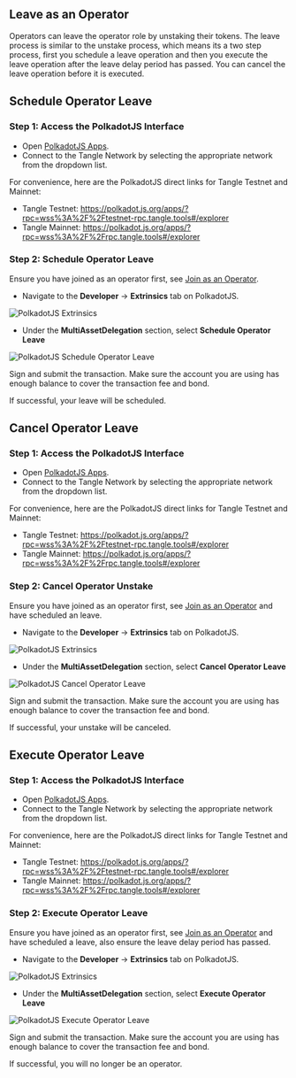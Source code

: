 ## Leave as an Operator

Operators can leave the operator role by unstaking their tokens. The leave process is similar to the unstake process, which means its a two step process, first you schedule a leave operation
and then you execute the leave operation after the leave delay period has passed. You can cancel the leave operation before it is executed.

## Schedule Operator Leave

### Step 1: Access the PolkadotJS Interface

- Open [PolkadotJS Apps](https://polkadot.js.org/apps/).
- Connect to the Tangle Network by selecting the appropriate network from the dropdown list.

For convenience, here are the PolkadotJS direct links for Tangle Testnet and Mainnet:

- Tangle Testnet: https://polkadot.js.org/apps/?rpc=wss%3A%2F%2Ftestnet-rpc.tangle.tools#/explorer
- Tangle Mainnet: https://polkadot.js.org/apps/?rpc=wss%3A%2F%2Frpc.tangle.tools#/explorer

### Step 2: Schedule Operator Leave

Ensure you have joined as an operator first, see [Join as an Operator](./join.mdx).

- Navigate to the **Developer** → **Extrinsics** tab on PolkadotJS.

![PolkadotJS Extrinsics](./images/extrinsic.png)

- Under the **MultiAssetDelegation** section, select **Schedule Operator Leave**

![PolkadotJS Schedule Operator Leave](./images/scheduleleaevoperator.png)

Sign and submit the transaction. Make sure the account you are using has enough balance to cover the transaction fee and bond.

If successful, your leave will be scheduled.

## Cancel Operator Leave

### Step 1: Access the PolkadotJS Interface

- Open [PolkadotJS Apps](https://polkadot.js.org/apps/).
- Connect to the Tangle Network by selecting the appropriate network from the dropdown list.

For convenience, here are the PolkadotJS direct links for Tangle Testnet and Mainnet:

- Tangle Testnet: https://polkadot.js.org/apps/?rpc=wss%3A%2F%2Ftestnet-rpc.tangle.tools#/explorer
- Tangle Mainnet: https://polkadot.js.org/apps/?rpc=wss%3A%2F%2Frpc.tangle.tools#/explorer

### Step 2: Cancel Operator Unstake

Ensure you have joined as an operator first, see [Join as an Operator](./join.mdx) and have scheduled an leave.

- Navigate to the **Developer** → **Extrinsics** tab on PolkadotJS.

![PolkadotJS Extrinsics](./images/extrinsic.png)

- Under the **MultiAssetDelegation** section, select **Cancel Operator Leave**

![PolkadotJS Cancel Operator Leave](./images/cancelleaveoperator.png)

Sign and submit the transaction. Make sure the account you are using has enough balance to cover the transaction fee and bond.

If successful, your unstake will be canceled.

## Execute Operator Leave

### Step 1: Access the PolkadotJS Interface

- Open [PolkadotJS Apps](https://polkadot.js.org/apps/).
- Connect to the Tangle Network by selecting the appropriate network from the dropdown list.

For convenience, here are the PolkadotJS direct links for Tangle Testnet and Mainnet:

- Tangle Testnet: https://polkadot.js.org/apps/?rpc=wss%3A%2F%2Ftestnet-rpc.tangle.tools#/explorer
- Tangle Mainnet: https://polkadot.js.org/apps/?rpc=wss%3A%2F%2Frpc.tangle.tools#/explorer

### Step 2: Execute Operator Leave

Ensure you have joined as an operator first, see [Join as an Operator](./join.mdx) and have scheduled a leave, also ensure the leave delay period has passed.

- Navigate to the **Developer** → **Extrinsics** tab on PolkadotJS.

![PolkadotJS Extrinsics](./images/extrinsic.png)

- Under the **MultiAssetDelegation** section, select **Execute Operator Leave**

![PolkadotJS Execute Operator Leave](./images/executeleaveoperator.png)

Sign and submit the transaction. Make sure the account you are using has enough balance to cover the transaction fee and bond.

If successful, you will no longer be an operator.
